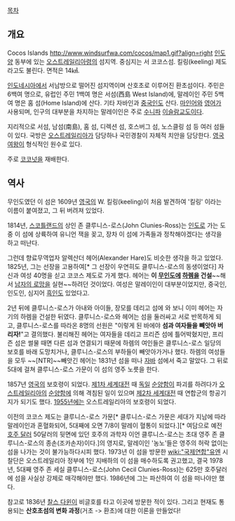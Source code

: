 [[목차]]

== 개요 ==
Cocos Islands
http://www.windsurfwa.com/cocos/map1.gif?align=right
[[인도양]] 동부에 있는 [[오스트레일리아]]령의 섬지역. 중심지는 서 코코스섬. 킬링(keeling) 제도라고도 불린다. 면적은 14㎢.

[[인도네시아]]에서 서남방으로 떨어진 섬지역이며 산호초로 이루어진 환초섬이다. 주민은 6백여 명으로, 유럽인 주민 1백여 명은 서섬(西島 West Island)에, 말레이인 주민 5백여 명은 홈 섬(Home Island)에 산다. 기타 자바인과 [[중국인]]도 산다. [[마인어]]와 [[영어]]가 사용되며, 인구의 대부분을 차지하는 말레이인은 주로 [[수니파]] [[이슬람]]교도이다.

지리적으로 서섬, 남섬(南島), 홈 섬, 디렉션 섬, 호스버그 섬, 노스클링 섬 등 여러 섬들이 있다. 국방은 [[오스트레일리아]]가 담당하나 국민경찰이 자체적 치안을 담당한다. [[영국]]여왕이 형식적인 원수로 있다. 

주로 [[코코넛]]을 재배한다. 
 
== 역사 ==
무인도였던 이 섬은 1609년 [[영국]]의 W. 킬링(keeling)이 처음 발견하여 '킬링' 이라는 이름이 붙여졌고, 그 뒤 버려져 있었다. 

1814년, [[스코틀랜드]]의 상인 존 클루니스-로스(John Clunies-Ross)는 [[인도]]로 가는 도중 이 섬에 상륙하여 유니언 잭을 꽂고, 장차 이 섬에 가족들과 정착해야겠다는 생각을 하고 떠난다.

그런데 향료무역업자 알렉산더 헤어(Alexander Hare)도 비슷한 생각을 하고 있었다. 1825년, 그는 선장을 고용하여[* 그 선장이 우연히도 클루니스-로스의 동생이었다] 자신과 여성 40명을 싣고 코코스 제도로 가게 했다. 헤어는 '''이 [[무인도]]에 [[하렘]]을 건설'''~~해서 [[남자의 로망]]을 실현~~하려던 것이었다. 여성은 말레이인이 대부분이었지만, 중국인, 인도인, 심지어 [[흑인]]도 있었다고.

2년 뒤에 클루니스-로스가 아내와 아이들, 장모를 데리고 섬에 와 보니 이미 헤어는 자기의 하렘을 건설한 뒤였다. 클루니스-로스와 헤어는 섬을 둘러싸고 서로 반목하게 되고, 클루니스-로스를 따라온 8명의 선원은 "이렇게 된 바에야 '''섬과 여자들을 빼앗아 버리자!'''"고 결의했다. 불리해진 헤어는 여자들을 데리고 프리즌 섬에 틀어박혔지만, 프리즌 섬은 썰물 때면 다른 섬과 연결되기 때문에 하렘의 여인들은 클루니스-로스 일당의 보호를 바래 도망치거나, 클루니스-로스의 부하들이 빼앗아가거나 했다. 하렘의 여성들을 모두 ~~[NTR]~~빼앗긴 헤어는 1831년 섬을 떠나 [[자바]] 섬에서 죽고 말았다. 그 뒤로 5대에 걸쳐 클루니스-로스 가문이 이 섬의 영주 노릇을 한다. 

1857년 [[영국]]의 보호령이 되었다. [[제1차 세계대전]] 때 [[독일]] [[순양함]]이 파괴를 하려다가 [[오스트레일리아]]의 [[순양함]]에 의해 격침된 일이 있으며 [[제2차 세계대전]] 때 연합군의 항공기지가 되기도 했다. [[1955년]]에는 오스트레일리아의 보호령이 되었다.

이전의 코코스 제도는 클루니스-로스 가문[* 클루니스-로스 가문은 세대가 지남에 따라 말레이인과 혼혈화되어, 5대째에 오면 7/8이 말레이 혈통이 되었다.][* 여담으로 예전 [[호주 달러]] 50달러의 뒷면에 있던 호주의 과학자 이언 클루니스-로스는 초대 영주 존 클루니스-로스의 종손(조카손자)이다.]의 영지로, 말레이인 '농노'들은 영주의 허락 없이는 섬을 나가는 것이 불가능하다시피 했다. 1973년 이 섬을 방문한 [[wiki:"국제연합"유엔]] 시찰단은 오스트레일리아 정부에 1인 지배하의 이 섬을 매수하도록 권고했고, 결국 1978년, 5대째 영주 존 세실 클루니스-로스(John Cecil Clunies-Ross)는 625만 호주달러에 섬을 사실상 강제로 매각해야만 했다. 1986년에 그는 파산하여 이 섬을 떠나야만 했다.

참고로 1836년 [[찰스 다윈]]이 비글호를 타고 이곳에 방문한 적이 있다. 
그리고 현재도 통용되는 '''산호초섬의 변화 과정'''(거초 -> 환초)에 대한 이론을 만들었다!
